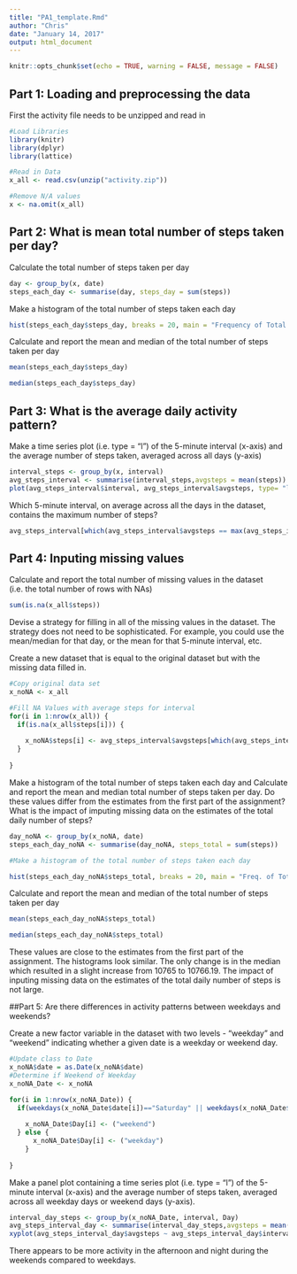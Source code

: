 ```yaml
---
title: "PA1_template.Rmd"
author: "Chris"
date: "January 14, 2017"
output: html_document
---
```


```r
knitr::opts_chunk$set(echo = TRUE, warning = FALSE, message = FALSE)
```

## Part 1: Loading and preprocessing the data

First the activity file needs to be unzipped and read in

```r
#Load Libraries 
library(knitr)
library(dplyr)
library(lattice)

#Read in Data
x_all <- read.csv(unzip("activity.zip"))

#Remove N/A values
x <- na.omit(x_all)
```

## Part 2: What is mean total number of steps taken per day?

Calculate the total number of steps taken per day
```r
day <- group_by(x, date)
steps_each_day <- summarise(day, steps_day = sum(steps))
```

Make a histogram of the total number of steps taken each day
```r
hist(steps_each_day$steps_day, breaks = 20, main = "Frequency of Total Number of Steps Taken Each Day", xlab="Steps per Day")
```

Calculate and report the mean and median of the total number of steps taken per day
```r
mean(steps_each_day$steps_day)

median(steps_each_day$steps_day)
```

## Part 3: What is the average daily activity pattern?

Make a time series plot (i.e. type = "l") of the 5-minute interval (x-axis) and the average number of steps taken, averaged across all days (y-axis)
```r
interval_steps <- group_by(x, interval)
avg_steps_interval <- summarise(interval_steps,avgsteps = mean(steps))
plot(avg_steps_interval$interval, avg_steps_interval$avgsteps, type= "l", main = "Time Series plot of Intervals and Avg Steps Taken", xlab = "Interval", ylab= "Avg Steps")

```

Which 5-minute interval, on average across all the days in the dataset, contains the maximum number of steps?
```r
avg_steps_interval[which(avg_steps_interval$avgsteps == max(avg_steps_interval$avgsteps)),]$interval

```

## Part 4: Inputing missing values

Calculate and report the total number of missing values in the dataset (i.e. the total number of rows with NAs)
```r
sum(is.na(x_all$steps))
```

Devise a strategy for filling in all of the missing values in the dataset. The strategy does not need to be sophisticated. For example, you could use the mean/median for that day, or the mean for that 5-minute interval, etc.

Create a new dataset that is equal to the original dataset but with the missing data filled in.
```r

#Copy original data set
x_noNA <- x_all

#Fill NA Values with average steps for interval
for(i in 1:nrow(x_all)) {
  if(is.na(x_all$steps[i])) {
    
    x_noNA$steps[i] <- avg_steps_interval$avgsteps[which(avg_steps_interval$interval == x_all$interval[i])]
  }
     
}

```


Make a histogram of the total number of steps taken each day and Calculate and report the mean and median total number of steps taken per day. Do these values differ from the estimates from the first part of the assignment? What is the impact of imputing missing data on the estimates of the total daily number of steps?
```r
day_noNA <- group_by(x_noNA, date)
steps_each_day_noNA <- summarise(day_noNA, steps_total = sum(steps))

#Make a histogram of the total number of steps taken each day

hist(steps_each_day_noNA$steps_total, breaks = 20, main = "Freq. of Total Num. of Steps Taken Each Day with Missing Values", xlab="Steps per Day")
```

Calculate and report the mean and median of the total number of steps taken per day
```r
mean(steps_each_day_noNA$steps_total)

median(steps_each_day_noNA$steps_total)

```
These values are close to the estimates from the first part of the assignment. The histograms look similar. The only change is in the median which resulted in a slight increase from 10765 to 10766.19. The impact of inputing missing data on the estimates of the total daily number of steps is not large.


##Part 5: Are there differences in activity patterns between weekdays and weekends?

Create a new factor variable in the dataset with two levels - "weekday" and "weekend" indicating whether a given date is a weekday or weekend day.


```r
#Update class to Date
x_noNA$date = as.Date(x_noNA$date)
#Determine if Weekend of Weekday
x_noNA_Date <- x_noNA 

for(i in 1:nrow(x_noNA_Date)) {
  if(weekdays(x_noNA_Date$date[i])=="Saturday" || weekdays(x_noNA_Date$date[i])=="Sunday") {
     
    x_noNA_Date$Day[i] <- ("weekend")  
  } else {
      x_noNA_Date$Day[i] <- ("weekday")  
    }
     
}

```

Make a panel plot containing a time series plot (i.e. type = "l") of the 5-minute interval (x-axis) and the average number of steps taken, averaged across all weekday days or weekend days (y-axis).
```r
interval_day_steps <- group_by(x_noNA_Date, interval, Day)
avg_steps_interval_day <- summarise(interval_day_steps,avgsteps = mean(steps))
xyplot(avg_steps_interval_day$avgsteps ~ avg_steps_interval_day$interval | factor(avg_steps_interval_day$Day), type='l', layout=c(1,2), main = "Weekday vs Weekend Activity", xlab='Interval', ylab='Avg Steps')
```

There appears to be more activity in the afternoon and night during the weekends compared to weekdays.
